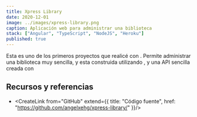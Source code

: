 ```yaml
---
title: Xpress Library
date: 2020-12-01
image: ../images/xpress-library.png
caption: Aplicación web para administrar una biblioteca
stack: ["Angular", "TypeScript", "NodeJS", "Heroku"]
published: true
---
```


Esta es uno de los primeros proyectos que realicé con <CreateLink from="Angular"/>. Permite administrar una biblioteca muy sencilla, y esta construida utilizando <CreateLink from="Bootstrap"/>, y una API sencilla creada con <CreateLink from="NodeJS"/>

## Recursos y referencias

- <CreateLink from="GitHub" extend={{
  title: "Código fuente",
  href: "https://github.com/angelxehg/xpress-library/"
}}/>
